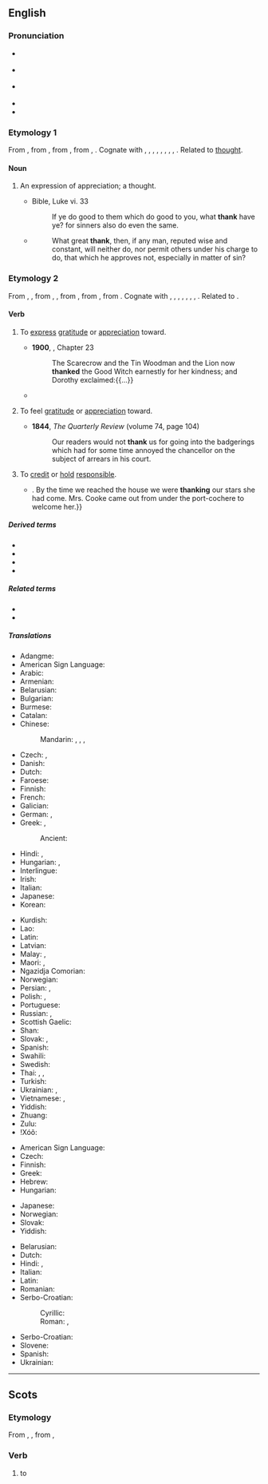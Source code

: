 {{also|thanks|þank}}
==English==

===Pronunciation===
* {{enPR|thăngk}} {{IPA|/θæŋk/|lang=en}}
* {{a|UK|US}} {{IPA|[θæŋk]|lang=en}}
* {{a|æ-tensing|New York}} {{IPA|[θeɪ̯ŋk]|[t̪eɪ̯ŋk]|lang=en}}
* {{audio|en-us-thank.ogg|Audio (US)|lang=en}}
* {{rhymes|æŋk|lang=en}}

===Etymology 1===
From {{inh|en|enm|thank}}, from {{inh|en|ang|þanc||thought, favour, grace, pleasure, satisfaction, thanks}}, from {{inh|en|gem-pro|*þankaz||thought, remembrance, gratitude}}, from {{der|en|ine-pro|*tong-}}, {{m|ine-pro|*teng-||to think}}. Cognate with {{cog|stq|Tonk}}, {{cog|fy|tank}}, {{cog|nl|dank}}, {{cog|nds|Dank}}, {{cog|de|Dank}}, {{cog|da|tak}}, {{cog|sv|tack}}, {{cog|fo|tøkk}}, {{cog|is|þökk}}. Related to [[thought]].

====Noun====
{{en-noun}}

# {{lb|en|obsolete}} An expression of appreciation; a thought.
#* {{rfdate|en}} Bible, Luke vi. 33
#*: If ye do good to them which do good to you, what '''thank''' have ye? for sinners also do even the same.
#* {{rfdate|en|and other bibliographic particulars, eg, title of work, page, url}} {{w|John Milton}}
#*: What great '''thank''', then, if any man, reputed wise and constant, will neither do, nor permit others under his charge to do, that which he approves not, especially in matter of sin?

===Etymology 2===
From {{inh|en|enm|thanken}}, {{m|enm|thankien}}, from {{inh|en|ang|þancian}}, {{m|ang|þoncian||to thank, give thanks}}, from {{inh|en|gem-pro|*þankōną||to thank}}, from {{der|en|gem-pro|*þankaz||thought, gratitude}}, from {{der|en|ine-pro|*teng-||to think, feel}}. Cognate with {{cog|stq|tonkje||to thank}}, {{cog|fy|tanke||to thank}}, {{cog|nl|danken||to thank}}, {{cog|nds|danken||to thank}}, {{cog|de|danken||to thank}}, {{cog|da|takke||to thank}}, {{cog|sv|tacka||to thank}}, {{cog|is|þakka||to thank}}. Related to {{l|en|thought}}.

====Verb====
{{en-verb}}

# {{lb|en|transitive}} To [[express]] [[gratitude]] or [[appreciation]] toward.
#: {{ux|en|She '''thanked''' him for the lift.}}
#* '''1900''', {{w|L. Frank Baum}}, ''{{w|The Wonderful Wizard of Oz}}'' Chapter 23
#*: The Scarecrow and the Tin Woodman and the Lion now '''thanked''' the Good Witch earnestly for her kindness; and Dorothy exclaimed:{{...}}
#* {{quote-book|lang=en|year=1913|author={{w|Joseph C. Lincoln}}|chapter=4
|title=[http://openlibrary.org/works/OL5535161W Mr. Pratt's Patients]
|passage=I told him about everything I could think of; and what I couldn't think of he did. He asked about six questions during my yarn, but every question had a point to it. At the end he bowed and '''thanked''' me once more. As a thanker he was main-truck high; I never see anybody so polite.}}
# {{lb|en|transitive}} To feel [[gratitude]] or [[appreciation]] toward.
#: {{ux|en|I'll '''thank''' you not to smoke in my house!}}
#* '''1844''', ''The Quarterly Review'' (volume 74, page 104)
#*: Our readers would not '''thank''' us for going into the badgerings which had for some time annoyed the chancellor on the subject of arrears in his court.
# {{lb|en|transitive}} To [[credit]] or [[hold]] [[responsible]].
#: {{ux|en|We can '''thank''' global warming for this weather.}}
#* {{quote-book|lang=en|year=1898|author={{w|Winston Churchill (novelist)|Winston Churchill}}
|title={{w|The Celebrity}}|chapter=5
|passage=But Miss Thorn relieved the situation by laughing aloud,{{...}}. By the time we reached the house we were '''thanking''' our stars she had come. Mrs. Cooke came out from under the port-cochere to welcome her.}}

=====Derived terms=====
* {{l|en|bethank}}
* {{l|en|thankable}}
* {{l|en|thankworthy}}
* {{l|en|unthank}}

=====Related terms=====
* {{l|en|thanks}}
* {{l|en|thank you}}

=====Translations=====
{{trans-top|express gratitude or appreciation to someone}}
* Adangme: {{t|ada|tsumi}}
* American Sign Language: {{t|ase|OpenB@Chin-PalmBack OpenB@FromChin-PalmUp}}
* Arabic: {{t|ar|شَكَرَ}}
* Armenian: {{t|hy|շնորհակալություն հայտնել}}
* Belarusian: {{t|be|дзя́каваць}}
* Bulgarian: {{t+|bg|благодаря́|impf|sc=Cyrl}}
* Burmese: {{t+|my|ကျေးဇူးတင်}}
* Catalan: {{t+|ca|agrair}}
* Chinese:
*: Mandarin: {{t+|cmn|感謝|sc=Hani}}, {{t+|cmn|感谢|tr=gǎnxiè|sc=Hani}}, {{t+|cmn|道謝|sc=Hani}}, {{t+|cmn|道谢|tr=dàoxiè|sc=Hani}}
* Czech: {{t+|cs|děkovat}}, {{t+|cs|poděkovat}}
* Danish: {{t+|da|takke}}
* Dutch: {{t+|nl|danken}}
* Faroese: {{t|fo|takka}}
* Finnish: {{t+|fi|kiittää}}
* French: {{t+|fr|remercier}}
* Galician: {{t+|gl|agradecer}}
* German: {{t+|de|danken}}, {{t|de|sich [[bedanken]]}}
* Greek: {{t+|el|ευχαριστώ}}, {{t+|el|ευγνωμονώ}}
*: Ancient: {{t|grc|εὐχαριστέω}}
* Hindi: {{t|hi|धन्यवाद देना|tr=dhanyavād denā}}, {{t|hi|शुक्रिया करना|tr=shukriyā karnā}}
* Hungarian: {{t+|hu|megköszön}}, {{t+|hu|köszön}}
* Interlingue: {{t|ie|mersiar}}
* Irish: {{t|ga|[[gabh buíochas]] ([[le]])}}
* Italian: {{t+|it|ringraziare}}
* Japanese: {{t+|ja|感謝|alt=感謝する|tr=かんしゃする, kansha-suru}}
* Korean: {{t+|ko|감사하다}}
{{trans-mid}}
* Kurdish: {{t+|ku|spas}}
* Lao: {{t-needed|lo}}
* Latin: {{t|la|gratias ago}}
* Latvian: {{t|lv|pateikties}}
* Malay: {{t|ms|syukur|alt=bersyukur kepada}}, {{t+|ms|terima kasih|alt=berterima kasih kepada}}
* Maori: {{t|mi|whakawhetai}}, {{t|mi|whakamoemiti}}
* Ngazidja Comorian: {{t|zdj|pveshelea marahaɓa|tr=upveshelea marahaba|alt=upveshelea marahaɓa}}
* Norwegian: {{t+|no|takke}}
* Persian: {{t+|fa|سپاسگزاری|tr=sepâsgozâri}}, {{t+|fa|تشکر کردن}}
* Polish: {{t+|pl|dziękować}}, {{t+|pl|podziękować|pf}}
* Portuguese: {{t+|pt|agradecer}}
* Russian: {{t+|ru|благодари́ть|impf}}, {{t+|ru|поблагодари́ть|pf}}
* Scottish Gaelic: {{t|gd|thoir taing do}}
* Shan: {{t-needed|shn}}
* Slovak: {{t|sk|ďakovať}}, {{t|sk|poďakovať}}
* Spanish: {{t+|es|agradecer}}
* Swahili: {{t|sw|shukuru|alt=-shukuru}}
* Swedish: {{t+|sv|tacka}}
* Thai: {{t+|th|ขอบคุณ}}, {{t|th|ขอบใจ}}, {{t|th|ขอบพระคุณ}}
* Turkish: {{t+|tr|teşekkür etmek}}
* Ukrainian: {{t+|uk|дя́кувати}}, {{t|uk|подя́кувати}}
* Vietnamese: {{t+|vi|cám ơn}}, {{t+|vi|biết ơn}}
* Yiddish: {{t|yi|דאַנקען}}
* Zhuang: {{t-needed|za}}
* Zulu: {{t|zu|bonga|alt=-bonga}}
* ǃXóõ: {{t|nmn|da̰ã}}
{{trans-bottom}}

{{trans-top|credit or hold something responsible}}
* American Sign Language: {{t|ase|OpenB@Chin-PalmBack OpenB@FromChin-PalmUp}}
* Czech: {{t+|cs|poděkovat}}
* Finnish: {{t+|fi|kiittää}}
* Greek: {{t+|el|ευχαριστώ}}
* Hebrew: {{t+|he|הודה}}
* Hungarian: {{t+|hu|köszön}}
{{trans-mid}}
* Japanese: {{t|ja|おかげ|tr=okage|sc=Jpan}}
* Norwegian: {{t+|no|takke}}
* Slovak: {{t|sk|poďakovať}}
* Yiddish: {{t|yi|דאַנקען}}
{{trans-bottom}}

{{checktrans-top|express gratitude}}
* Belarusian: {{t-check|be|дзя́каваць}}
* Dutch: {{t+check|nl|bedanken}}
* Hindi: {{t-check|hi|धन्यवाद देना|tr=dhanyavād denā}}, {{t-check|hi|शुक्रिया करना|tr=shukriyā karnā}}
* Italian: {{t+check|it|ringraziare}}
* Latin: {{t-check|la|gratias ago|alt=grātiās agō}}
* Romanian: {{t+check|ro|mulțumi}}
* Serbo-Croatian:
*: Cyrillic: {{t-check|sh|захвалити|sc=Cyrl}}
*: Roman: {{t+check|sh|zahvaliti}}, {{t+check|sh|blagodariti}}
{{trans-mid}}
* Serbo-Croatian: {{t+check|sh|zahvaliti}}
* Slovene: {{t-check|sl|zahvaliti}}
* Spanish: {{t+check|es|agradecer}}
* Ukrainian: {{t+check|uk|дя́кувати}}
{{trans-bottom}}

----

==Scots==

===Etymology===
From {{inh|sco|ang|þancian}}, {{m|ang|þoncian||to thank, give thanks}}, from {{inh|sco|gem-pro|*þankōną||to thank}},

===Verb===
{{sco-verb|thanks|thankin|thankit|thankit}}

# to {{l|en|thank}}